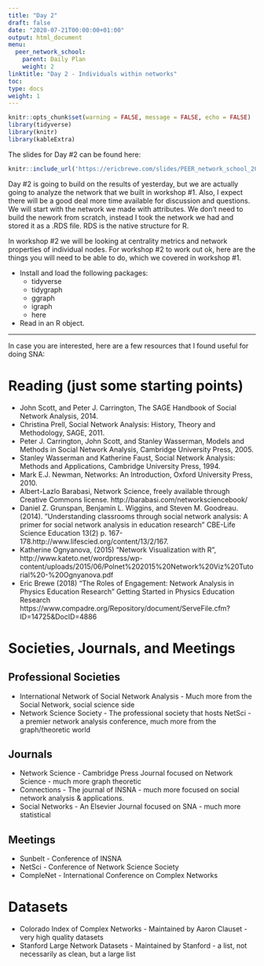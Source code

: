 ```yaml
---
title: "Day 2"
draft: false
date: "2020-07-21T00:00:00+01:00"
output: html_document
menu:
  peer_network_school:
    parent: Daily Plan
    weight: 2
linktitle: "Day 2 - Individuals within networks"
toc: 
type: docs
weight: 1
---
```

```r
knitr::opts_chunk$set(warning = FALSE, message = FALSE, echo = FALSE)
library(tidyverse)
library(knitr)
library(kableExtra)
```

The slides for Day #2 can be found here:
```r
knitr::include_url('https://ericbrewe.com/slides/PEER_network_school_2023/PEER_Individuals_Networks.html#1')
```




Day #2 is going to build on the results of yesterday, but we are actually going to analyze the network that we built in workshop #1. Also, I expect there will be a good deal more time available for discussion and questions. We will start with the network we made with attributes. We don't need to build the nework from scratch, instead I took the network we had and stored it as a .RDS file. RDS is the native structure for R.

In workshop #2 we will be looking at centrality metrics and network properties of individual nodes. For workshop #2 to work out ok, here are the things you will need to be able to do, which we covered in workshop #1.

- Install and load the following packages:
    - tidyverse
    - tidygraph
    - ggraph
    - igraph
    - here
- Read in an R object. 



---
In case you are interested, here are a few resources that I found useful for doing 
SNA:

# Reading (just some starting points)

- John Scott, and Peter J. Carrington, The SAGE Handbook of Social Network Analysis, 2014.
- Christina Prell, Social Network Analysis: History, Theory and Methodology, SAGE, 2011.
- Peter J. Carrington, John Scott, and Stanley Wasserman, Models and Methods in Social Network Analysis, Cambridge University Press, 2005.
- Stanley Wasserman and Katherine Faust, Social Network Analysis: Methods and Applications, Cambridge University Press, 1994.
- Mark E.J. Newman, Networks: An Introduction, Oxford University Press, 2010.
- Albert-Lazlo Barabasi, Network Science, freely available through Creative Commons license. http://barabasi.com/networksciencebook/
- Daniel Z. Grunspan, Benjamin L. Wiggins, and Steven M. Goodreau. (2014). ”Understanding classrooms through social network analysis: A primer for social network analysis in education research” CBE-Life Science Education 13(2) p. 167-178.http://www.lifescied.org/content/13/2/167.
- Katherine Ognyanova, (2015) ”Network Visualization with R”,  http://www.kateto.net/wordpress/wp-content/uploads/2015/06/Polnet%202015%20Network%20Viz%20Tutorial%20-%20Ognyanova.pdf
- Eric Brewe (2018) "The Roles of Engagement: Network Analysis in Physics Education Research" Getting Started in Physics Education Research https://www.compadre.org/Repository/document/ServeFile.cfm?ID=14725&DocID=4886


# Societies, Journals, and Meetings

## Professional Societies
- International Network of Social Network Analysis - Much more from the Social Network, social science side
- Network Science Society - The professional society that hosts NetSci - a premier network analysis conference, much more from the graph/theoretic world

## Journals
- Network Science - Cambridge Press Journal focused on Network Science - much more graph theoretic
- Connections - The journal of INSNA - much more focused on social network analysis & applications. 
- Social Networks - An Elsevier Journal focused on SNA - much more statistical

## Meetings
- Sunbelt - Conference of INSNA
- NetSci - Conference of Network Science Society
- CompleNet - International Conference on Complex Networks

# Datasets
- Colorado Index of Complex Networks - Maintained by Aaron Clauset - very high quality datasets
- Stanford Large Network Datasets - Maintained by Stanford - a list, not necessarily as clean, but a large list



